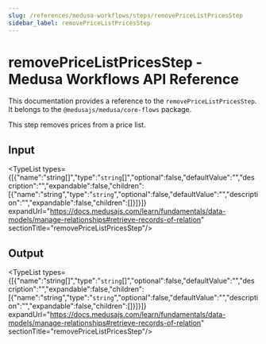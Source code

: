 ```yaml
---
slug: /references/medusa-workflows/steps/removePriceListPricesStep
sidebar_label: removePriceListPricesStep
---
```



# removePriceListPricesStep - Medusa Workflows API Reference

This documentation provides a reference to the `removePriceListPricesStep`. It belongs to the `@medusajs/medusa/core-flows` package.

This step removes prices from a price list.

## Input

<TypeList types={[{"name":"string[]","type":"`string`[]","optional":false,"defaultValue":"","description":"","expandable":false,"children":[{"name":"string","type":"`string`","optional":false,"defaultValue":"","description":"","expandable":false,"children":[]}]}]} expandUrl="https://docs.medusajs.com/learn/fundamentals/data-models/manage-relationships#retrieve-records-of-relation" sectionTitle="removePriceListPricesStep"/>

## Output

<TypeList types={[{"name":"string[]","type":"`string`[]","optional":false,"defaultValue":"","description":"","expandable":false,"children":[{"name":"string","type":"`string`","optional":false,"defaultValue":"","description":"","expandable":false,"children":[]}]}]} expandUrl="https://docs.medusajs.com/learn/fundamentals/data-models/manage-relationships#retrieve-records-of-relation" sectionTitle="removePriceListPricesStep"/>
